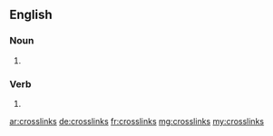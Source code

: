 ==English==

===Noun===
{{head|en|noun plural form}}

# {{plural of|crosslink|lang=en}}

===Verb===
{{head|en|verb form}}

# {{en-third-person singular of|crosslink}}

[[ar:crosslinks]]
[[de:crosslinks]]
[[fr:crosslinks]]
[[mg:crosslinks]]
[[my:crosslinks]]
